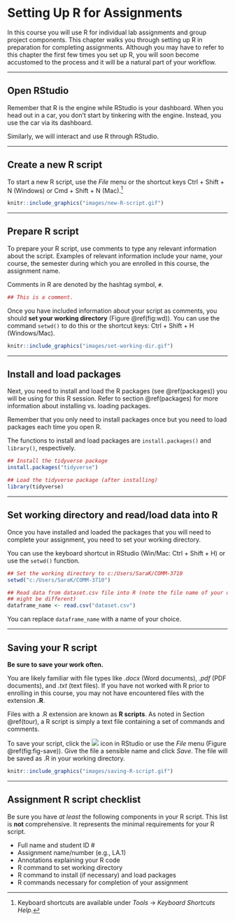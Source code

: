 # Setting Up R for Assignments {#setup}

In this course you will use R for individual lab assignments and group project components. This chapter walks you through setting up R in preparation for completing assignments. Although you may have to refer to this chapter the first few times you set up R, you will soon become accustomed to the process and it will be a natural part of your workflow.

---

## Open RStudio

Remember that R is the engine while RStudio is your dashboard. When you head out in a car, you don't start by tinkering with the engine. Instead, you use the car via its dashboard.

Similarly, we will interact and use R through RStudio.

---

## Create a new R script

To start a new R script, use the *File* menu or the shortcut keys Ctrl + Shift + N (Windows) or Cmd + Shift + N (Mac).^[Keyboard shortcuts are available under *Tools* $\rightarrow$ *Keyboard Shortcuts Help*.]

```{r new-script, echo = FALSE, fig.cap = "Open a new R script in RStudio.", fig.align = "center"}
knitr::include_graphics("images/new-R-script.gif")
```

---

## Prepare R script

To prepare your R script, use comments to type any relevant information about the script. Examples of relevant information include your name, your course, the semester during which you are enrolled in this course, the assignment name.

Comments in R are denoted by the hashtag symbol, `#`.

```{r}
## This is a comment.
```

Once you have included information about your script as comments, you should **set your working directory** (Figure \@ref(fig:wd)). You can use the command `setwd()` to do this or the shortcut keys: Ctrl + Shift + H (Windows/Mac).

```{r wd, echo = FALSE, fig.cap="Set your working directory in RStudio using the function, `setwd()`.", fig.align="center"}
knitr::include_graphics("images/set-working-dir.gif")
```

---

## Install and load packages

Next, you need to install and load the R packages (see \@ref(packages)) you will be using for this R session. Refer to section \@ref(packages) for more information about installing vs. loading packages.

Remember that you only need to install packages once but you need to load packages each time you open R.

The functions to install and load packages are `install.packages()` and `library()`, respectively.

```{r package-cmd, echo=TRUE, eval=FALSE}
## Install the tidyverse package
install.packages("tidyverse")

## Load the tidyverse package (after installing)
library(tidyverse)
```

---

## Set working directory and read/load data into R

Once you have installed and loaded the packages that you will need to complete your assignment, you need to set your working directory.

You can use the keyboard shortcut in RStudio (Win/Mac: Ctrl + Shift + H) or use the `setwd()` function.

```{r setwd, echo=TRUE, eval=FALSE}
## Set the working directory to c:/Users/SaraK/COMM-3710
setwd("c:/Users/SaraK/COMM-3710")

## Read data from dataset.csv file into R (note the file name of your dataset
## might be different)
dataframe_name <- read.csv("dataset.csv")
```

You can replace `dataframe_name` with a name of your choice.

---

## Saving your R script {#saveRscript}

**Be sure to save your work often.**

You are likely familiar with file types like *.docx* (Word documents), *.pdf* (PDF documents), and *.txt* (text files). If you have not worked with R prior to enrolling in this course, you may not have encountered files with the extension **.R**.

Files with a .R extension are known as **R scripts**. As noted in Section \@ref(tour), a R script is simply a text file containing a set of commands and comments.

To save your script, click the <img src="images/save.png"/> icon in RStudio or use the *File* menu (Figure \@ref(fig:fig-save)). Give the file a sensible name and click *Save*. The file will be saved as <filename>.R in your working directory.

```{r fig-save, echo=FALSE, fig.cap="Saving your R script in RStudio.", fig.align='center'}
knitr::include_graphics("images/saving-R-script.gif")
```

---

## Assignment R script checklist

Be sure you have *at least* the following components in your R script. This list is **not** comprehensive. It represents the minimal requirements for your R script.

- Full name and student ID \#
- Assignment name/number (e.g., LA.1)
- Annotations explaining your R code
- R command to set working directory
- R command to install (if necessary) and load packages
- R commands necessary for completion of your assignment
